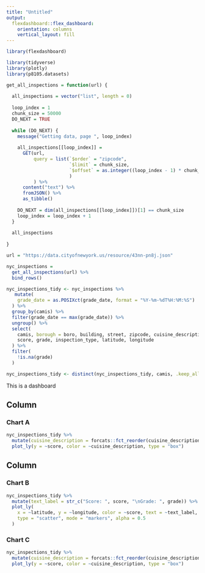 ```yaml
---
title: "Untitled"
output: 
  flexdashboard::flex_dashboard:
    orientation: columns
    vertical_layout: fill
---
```


```r
library(flexdashboard)

library(tidyverse)
library(plotly)
library(p8105.datasets)
```

```r
get_all_inspections = function(url) {
  
  all_inspections = vector("list", length = 0)
  
  loop_index = 1
  chunk_size = 50000
  DO_NEXT = TRUE
  
  while (DO_NEXT) {
    message("Getting data, page ", loop_index)
    
    all_inspections[[loop_index]] = 
      GET(url,
          query = list(`$order` = "zipcode",
                       `$limit` = chunk_size,
                       `$offset` = as.integer((loop_index - 1) * chunk_size)
                       )
          ) %>%
      content("text") %>%
      fromJSON() %>%
      as_tibble()
    
    DO_NEXT = dim(all_inspections[[loop_index]])[1] == chunk_size
    loop_index = loop_index + 1
  }
  
  all_inspections
  
}

url = "https://data.cityofnewyork.us/resource/43nn-pn8j.json"

nyc_inspections = 
  get_all_inspections(url) %>%
  bind_rows() 

```

```r
nyc_inspections_tidy <- nyc_inspections %>%
   mutate(
    grade_date = as.POSIXct(grade_date, format = "%Y-%m-%dT%H:%M:%S")
  ) %>%
  group_by(camis) %>%
  filter(grade_date == max(grade_date)) %>%
  ungroup() %>%
  select(
    camis, borough = boro, building, street, zipcode, cuisine_description,
    score, grade, inspection_type, latitude, longitude
  ) %>%
  filter(
    !is.na(grade)
  )

nyc_inspections_tidy <- distinct(nyc_inspections_tidy, camis, .keep_all = TRUE)
```


This is a dashboard

Column {data-width=650}
-----------------------------------------------------------------------

### Chart A

```r
nyc_inspections_tidy %>%
  mutate(cuisine_description = forcats::fct_reorder(cuisine_description, score)) %>%
  plot_ly(y = ~score, color = ~cuisine_description, type = "box")
```

Column {data-width=350}
-----------------------------------------------------------------------

### Chart B

```r
nyc_inspections_tidy %>%
  mutate(text_label = str_c("Score: ", score, "\nGrade: ", grade)) %>%
  plot_ly(
    x = ~latitude, y = ~longitude, color = ~score, text = ~text_label,
    type = "scatter", mode = "markers", alpha = 0.5
  )

```

### Chart C

```r
nyc_inspections_tidy %>%
  mutate(cuisine_description = forcats::fct_reorder(cuisine_description, score)) %>%
  plot_ly(y = ~score, color = ~cuisine_description, type = "box")
```

